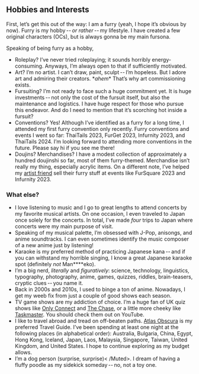 

## Hobbies and Interests

First, let’s get this out of the way:
I am a furry <Muted>(yeah, I hope it’s obvious by now)</Muted>.
Furry is my hobby -- _or rather_ -- my lifestyle.
I have created a few original characters (OCs),
but <Bole/> is always gonna be my main fursona.

Speaking of being furry as a hobby,

- <Highlight>Roleplay?</Highlight>
  I’ve never tried roleplaying; it sounds horribly energy-consuming.
  Anyways, I’m always open to that if sufficiently motivated.
- <Highlight>Art?</Highlight>
  I’m no artist.
  I can’t draw, paint, sculpt -- I’m hopeless.
  But I adore art and admiring their creators.
  <Muted>\**ahem*\*</Muted> That’s why art commissioning exists.
- <Highlight>Fursuiting?</Highlight>
  I’m not ready to face such a huge commitment yet.
  It is huge investments -- not only the cost of the fursuit itself,
  but also the maintenance and logistics.
  I have huge respect for those who pursue this endeavor.
  And do I need to mention that it’s scorching hot inside a fursuit?
- <Highlight>Conventions?</Highlight>
  Yes! Although I’ve identified as a furry for a long time,
  I attended my first furry convention only recently.
  Furry conventions and events I went so far:
  ThaiTails&nbsp;2023, FurGet&nbsp;2023, Infurnity&nbsp;2023, and ThaiTails&nbsp;2024.
  <Muted>I’m looking forward to attending more conventions in the future.
    Please say hi if you see me there!</Muted>
- <Highlight>Doujins? Merchandises?</Highlight>
  I have a modest collection of approximately
  a hundred doujinshi <Muted>so far</Muted>,
  most of them furry-themed.
  Merchandise isn’t really my thing, especially acrylic items.
  On a different note, I’ve helped my [artist friend](https://www.facebook.com/Kalon.Ezhno)
  sell their furry stuff at events like FurSquare&nbsp;2023 and Infurnity&nbsp;2023.


### What else?

- I love listening to music and I go to great lengths
to attend concerts by my favorite musical artists.
On one occasion, I even traveled to Japan once solely for the concerts.
In total, I’ve made _four_ trips to Japan where concerts were my main purpose of visit.
- Speaking of my musical palette, I’m obsessed with J-Pop, anisongs, and anime soundtracks.
I can even sometimes identify the music composer of a new anime just by listening!
- Karaoke is my preferred method of practicing Japanese kana -- and
if you can withstand my horrible singing, I know a great Japanese karaoke spot
<Muted>(definitely _not_ Man****eko)</Muted>.
- I’m a big nerd, <Muted>_literally_ and _figuratively_</Muted>:
science, technology, linguistics, typography, photography, anime, games,
quizzes, riddles, brain-teasers, cryptic clues -- you name it.
- Back in 2000s and 2010s, I used to binge a ton of anime.
Nowadays, I get my weeb fix from just a couple of good shows each season.
- TV game shows are my addiction of choice.
I’m a huge fan of UK quiz shows like
[Only Connect](http://www.ukgameshows.com/ukgs/Only_Connect_(2))
and [The Chase](http://www.ukgameshows.com/ukgs/The_Chase),
or a little more cheeky like [Taskmaster](https://www.ukgameshows.com/ukgs/Taskmaster).
<Muted>You should check them out on YouTube.</Muted>
- I like to travel abroad and tread on off-beaten paths.
[Atlas Obscura](https://www.atlasobscura.com/articles/all-places-in-the-atlas-on-one-map)
is my preferred Travel Guide.
I’ve been spending at least one night at the following places
<Muted>(in alphabetical order)</Muted>:
  Australia, Bulgaria, China, Egypt, Hong Kong, Iceland, Japan, Laos,
  Malaysia, Singapore, Taiwan, United Kingdom, and United States.
  I hope to continue exploring as my budget allows.
- I’m a dog person <Muted >(surprise, surprise)< /Muted>.
I dream of having a fluffy poodle as my sidekick someday -- no, not a toy one.
